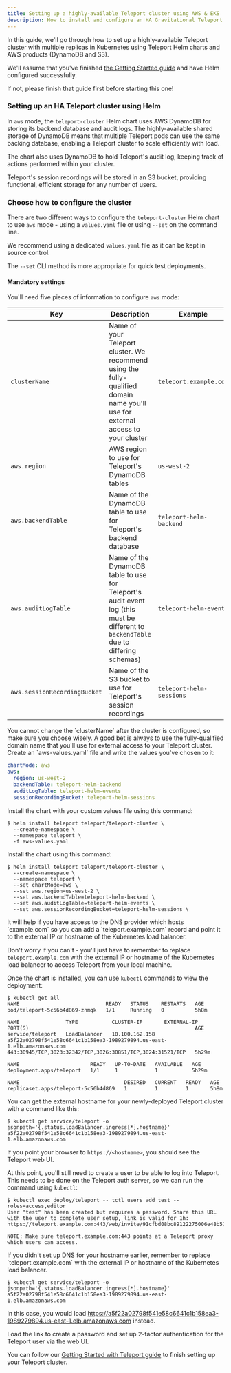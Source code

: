 ```yaml
---
title: Setting up a highly-available Teleport cluster using AWS & EKS
description: How to install and configure an HA Gravitational Teleport cluster using Amazon Web Services and Elastic Kubernetes Service
---
```


In this guide, we'll go through how to set up a highly-availabie Teleport cluster with multiple replicas in Kubernetes
using Teleport Helm charts and AWS products (DynamoDB and S3).

We'll assume that you've finished [the Getting Started guide](./helm/guides/getting-started.mdx) and have Helm configured successfully.

If not, please finish that guide first before starting this one!

### Setting up an HA Teleport cluster using Helm

In `aws` mode, the `teleport-cluster` Helm chart uses AWS DynamoDB for storing its backend database and audit logs. The highly-available
shared storage of DynamoDB means that multiple Teleport pods can use the same backing database, enabling a Teleport cluster to scale
efficiently with load.

The chart also uses DynamoDB to hold Teleport's audit log, keeping track of actions performed within your cluster.

Teleport's session recordings will be stored in an S3 bucket, providing functional, efficient storage for any number of users.

### Choose how to configure the cluster

There are two different ways to configure the `teleport-cluster` Helm chart to use `aws` mode - using a `values.yaml` file or using `--set`
on the command line.

We recommend using a dedicated `values.yaml` file as it can be kept in source control.

The `--set` CLI method is more appropriate for quick test deployments.

#### Mandatory settings

You'll need five pieces of information to configure `aws` mode:

| Key | Description | Example |
| - | - | - |
| `clusterName` | Name of your Teleport cluster. We recommend using the fully-qualified domain name you'll use for external access to your cluster | `teleport.example.com` |
| `aws.region` | AWS region to use for Teleport's DynamoDB tables | `us-west-2` |
| `aws.backendTable` | Name of the DynamoDB table to use for Teleport's backend database | `teleport-helm-backend` |
| `aws.auditLogTable` | Name of the DynamoDB table to use for Teleport's audit event log (this must be different to `backendTable` due to differing schemas) | `teleport-helm-events` |
| `aws.sessionRecordingBucket` | Name of the S3 bucket to use for Teleport's session recordings | `teleport-helm-sessions` |

<Admonition type="note">
  You cannot change the `clusterName` after the cluster is configured, so make sure you choose wisely. A good bet is always to use the
  fully-qualified domain name that you'll use for external access to your Teleport cluster.
</Admonition>

<Tabs>
  <TabItem label="Using values.yaml">
  Create an `aws-values.yaml` file and write the values you've chosen to it:

  ```yaml
  chartMode: aws
  aws:
    region: us-west-2
    backendTable: teleport-helm-backend
    auditLogTable: teleport-helm-events
    sessionRecordingBucket: teleport-helm-sessions
  ```

  Install the chart with your custom values file using this command:

  ```shell
  $ helm install teleport teleport/teleport-cluster \
    --create-namespace \
    --namespace teleport \
    -f aws-values.yaml
  ```

  </TabItem>
  <TabItem label="Using --set via CLI">
  Install the chart using this command:

  ```shell
  $ helm install teleport teleport/teleport-cluster \
    --create-namespace \
    --namespace teleport \
    --set chartMode=aws \
    --set aws.region=us-west-2 \
    --set aws.backendTable=teleport-helm-backend \
    --set aws.auditLogTable=teleport-helm-events \
    --set aws.sessionRecordingBucket=teleport-helm-sessions \
  ```
  </TabItem>
</Tabs>

<Admonition type="tip">
  It will help if you have access to the DNS provider which hosts `example.com` so you can add a `teleport.example.com` record
  and point it to the external IP or hostname of the Kubernetes load balancer.

  Don't worry if you can't - you'll just have to remember to replace `teleport.example.com` with the external IP or hostname
  of the Kubernetes load balancer to access Teleport from your local machine.
</Admonition>

Once the chart is installed, you can use `kubectl` commands to view the deployment:

```shell
$ kubectl get all
NAME                            READY   STATUS    RESTARTS   AGE
pod/teleport-5c56b4d869-znmqk   1/1     Running   0          5h8m

NAME               TYPE           CLUSTER-IP       EXTERNAL-IP                                                               PORT(S)                                                      AGE
service/teleport   LoadBalancer   10.100.162.158   a5f22a02798f541e58c6641c1b158ea3-1989279894.us-east-1.elb.amazonaws.com   443:30945/TCP,3023:32342/TCP,3026:30851/TCP,3024:31521/TCP   5h29m

NAME                       READY   UP-TO-DATE   AVAILABLE   AGE
deployment.apps/teleport   1/1     1            1           5h29m

NAME                                  DESIRED   CURRENT   READY   AGE
replicaset.apps/teleport-5c56b4d869   1         1         1       5h8m
```

You can get the external hostname for your newly-deployed Teleport cluster with a command like this:

```shell
$ kubectl get service/teleport -o jsonpath='{.status.loadBalancer.ingress[*].hostname}'
a5f22a02798f541e58c6641c1b158ea3-1989279894.us-east-1.elb.amazonaws.com
```

If you point your browser to `https://<hostname>`, you should see the Teleport web UI.

At this point, you'll still need to create a user to be able to log into Teleport. This needs to be done on the Teleport auth server,
so we can run the command using `kubectl`:

```shell
$ kubectl exec deploy/teleport -- tctl users add test --roles=access,editor
User "test" has been created but requires a password. Share this URL with the user to complete user setup, link is valid for 1h:
https://teleport.example.com:443/web/invite/91cfbd08bc89122275006e48b516cc68

NOTE: Make sure teleport.example.com:443 points at a Teleport proxy which users can access.
```

<Admonition type="note">
  If you didn't set up DNS for your hostname earlier, remember to replace `teleport.example.com` with the external IP or hostname of the Kubernetes load balancer.

  ```shell
  $ kubectl get service/teleport -o jsonpath='{.status.loadBalancer.ingress[*].hostname}'
  a5f22a02798f541e58c6641c1b158ea3-1989279894.us-east-1.elb.amazonaws.com
  ```

  In this case, you would load https://a5f22a02798f541e58c6641c1b158ea3-1989279894.us-east-1.elb.amazonaws.com instead.
</Admonition>

Load the link to create a password and set up 2-factor authentication for the Teleport user via the web UI.

You can follow our [Getting Started with Teleport guide](../../getting-started/#step-2-create-a-teleport-user-and-set-up-2-factor-authentication) to finish setting up your
Teleport cluster.



